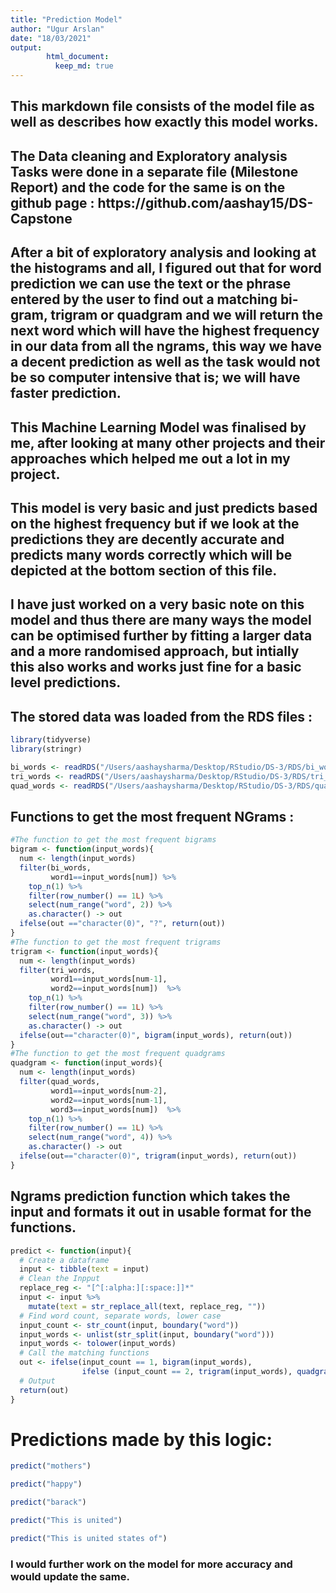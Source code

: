 ```yaml
---
title: "Prediction Model"
author: "Ugur Arslan"
date: "18/03/2021"
output: 
        html_document:
          keep_md: true
---
```


## This markdown file consists of the model file as well as describes how exactly this model works.

## The Data cleaning and Exploratory analysis Tasks were done in a separate file (Milestone Report) and the code for the same is on the github page : https://github.com/aashay15/DS-Capstone

## After a bit of exploratory analysis and looking at the histograms and all, I figured out that for word prediction we can use the text or the phrase entered by the user to find out a matching bi-gram, trigram or quadgram and we will return the next word which will have the highest frequency in our data from all the ngrams, this way we have a decent prediction as well as the task would not be so computer intensive that is; we will have faster prediction.

## This Machine Learning Model was finalised by me, after looking at many other projects and their approaches which helped me out a lot in my project. 

## This model is very basic and just predicts based on the highest frequency but if we look at the predictions they are decently accurate and predicts many words correctly which will be depicted at the bottom section of this file.

## I have just worked on a very basic note on this model and thus there are many ways the model can be optimised further by fitting a larger data and a more randomised approach, but intially this also works and works just fine for a basic level predictions.

## The stored data was loaded from the RDS files :
```r
library(tidyverse)
library(stringr)
```

```r
bi_words <- readRDS("/Users/aashaysharma/Desktop/RStudio/DS-3/RDS/bi_words.rds")
tri_words <- readRDS("/Users/aashaysharma/Desktop/RStudio/DS-3/RDS/tri_words.rds")
quad_words <- readRDS("/Users/aashaysharma/Desktop/RStudio/DS-3/RDS/quad_words.rds")
```

## Functions to get the most frequent NGrams :

```r
#The function to get the most frequent bigrams
bigram <- function(input_words){
  num <- length(input_words)
  filter(bi_words, 
         word1==input_words[num]) %>% 
    top_n(1) %>%
    filter(row_number() == 1L) %>%
    select(num_range("word", 2)) %>%
    as.character() -> out
  ifelse(out =="character(0)", "?", return(out))
}
#The function to get the most frequent trigrams
trigram <- function(input_words){
  num <- length(input_words)
  filter(tri_words, 
         word1==input_words[num-1], 
         word2==input_words[num])  %>% 
    top_n(1) %>%
    filter(row_number() == 1L) %>%
    select(num_range("word", 3)) %>%
    as.character() -> out
  ifelse(out=="character(0)", bigram(input_words), return(out))
}
#The function to get the most frequent quadgrams
quadgram <- function(input_words){
  num <- length(input_words)
  filter(quad_words, 
         word1==input_words[num-2], 
         word2==input_words[num-1], 
         word3==input_words[num])  %>% 
    top_n(1) %>%
    filter(row_number() == 1L) %>%
    select(num_range("word", 4)) %>%
    as.character() -> out
  ifelse(out=="character(0)", trigram(input_words), return(out))
}
```

## Ngrams prediction function which takes the input and formats it out in usable format for the functions.
```r
predict <- function(input){
  # Create a dataframe
  input <- tibble(text = input)
  # Clean the Inpput
  replace_reg <- "[^[:alpha:][:space:]]*"
  input <- input %>%
    mutate(text = str_replace_all(text, replace_reg, ""))
  # Find word count, separate words, lower case
  input_count <- str_count(input, boundary("word"))
  input_words <- unlist(str_split(input, boundary("word")))
  input_words <- tolower(input_words)
  # Call the matching functions
  out <- ifelse(input_count == 1, bigram(input_words), 
                ifelse (input_count == 2, trigram(input_words), quadgram(input_words)))
  # Output
  return(out)
}
```

# Predictions made by this logic:

```r
predict("mothers")
```

```r
predict("happy")
```

```r
predict("barack")
```

```r
predict("This is united")
```

```r
predict("This is united states of")
```
### I would further work on the model for more accuracy and would update the same.

